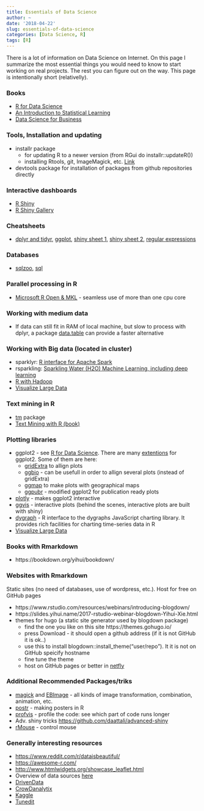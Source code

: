 ```yaml
---
title: Essentials of Data Science
author: ~
date: '2018-04-22'
slug: essentials-of-data-science
categories: [Data Science, R]
tags: [R]
---
```


There is a lot of information on Data Science on Internet. On this page I summarize the most essential things you would need to know to start working on real projects. The rest you can figure out on the way. This page is intentionally short (relativelly).

### Books

* [R for Data Science](http://r4ds.had.co.nz/)
* [An Introduction to Statistical Learning](http://www-bcf.usc.edu/~gareth/ISL/)
* [Data Science for Business](http://shop.oreilly.com/product/0636920028918.do)

### Tools, Installation and updating

* installr package 
    * for updating R to a newer version (from RGui do installr::updateR())
    * installing Rtools, git, ImageMagick, etc. [Link](https://cran.r-project.org/web/packages/installr/installr.pdf)

* devtools package for installation of packages from github repositories directly	
	
### Interactive dashboards

* [R Shiny](https://shiny.rstudio.com/)
* [R Shiny Gallery](https://shiny.rstudio.com/gallery/)

### Cheatsheets

* [dplyr and tidyr](https://www.rstudio.com/wp-content/uploads/2015/02/data-wrangling-cheatsheet.pdf), [ggplot](https://www.rstudio.com/wp-content/uploads/2015/03/ggplot2-cheatsheet.pdf), 
[shiny sheet 1](http://shiny.rstudio.com/images/shiny-cheatsheet.pdf), [shiny sheet 2](https://www.rstudio.com/wp-content/uploads/2015/02/shiny-cheatsheet.pdf),
[regular expressions](https://www.rstudio.com/wp-content/uploads/2016/09/RegExCheatsheet.pdf)

### Databases
* [sqlzoo](SQLZOO), [sql](https://db.rstudio.com/dplyr/)

### Parallel processing in R 
* [Microsoft R Open & MKL](https://mran.microsoft.com/open) - seamless use of more than one cpu core

### Working with medium data
* If data can still fit in RAM of local machine, but slow to process with dplyr, a package  [data.table](https://s3.amazonaws.com/assets.datacamp.com/img/blog/data+table+cheat+sheet.pdf) can provide a faster alternative

### Working with Big data (located in cluster)
* sparklyr: [R interface for Apache Spark](http://spark.rstudio.com/index.html) 
* rsparkling: [Sparkling Water (H2O) Machine Learning, including deep learning](http://spark.rstudio.com/h2o.html)
* [R with Hadoop](http://blog.revolutionanalytics.com/2015/06/using-hadoop-with-r-it-depends.html)
* [Visualize Large Data](http://spark.rstudio.com/taxiDemoH2O.nb.html#visualize) 

### Text mining in R

* [tm](https://cran.r-project.org/web/packages/tm/vignettes/tm.pdf) package
* [Text Mining with R (book)](https://www.tidytextmining.com/)

### Plotting libraries

* ggplot2 - see [R for Data Science](http://r4ds.had.co.nz/). 
There are many [extentions](https://www.ggplot2-exts.org/) for ggplot2. Some of them are here:
    - [gridExtra](https://cran.r-project.org/web/packages/gridExtra/vignettes/arrangeGrob.html) to allign plots
    - [ggbio](https://www.bioconductor.org/packages/release/bioc/html/ggbio.html) - can be usefull in order to allign several plots (instead of gridExtra) 
    - [ggmap](https://github.com/dkahle/ggmap) to make plots with geographical maps
    - [ggpubr](http://www.sthda.com/english/wiki/ggpubr-r-package-ggplot2-based-publication-ready-plots#at_pco=smlwn-1.0&at_si=58e452e3ade9d20c&at_ab=per-2&at_pos=0&at_tot=1) - modified ggplot2 for publication ready plots
* [plotly](https://plot.ly/ggplot2/) - makes ggplot2 interactive
* [ggvis](http://ggvis.rstudio.com/0.1/ggvis-basics.html) - interactive plots (behind the scenes, interactive plots are built with shiny)
* [dygraph](https://rstudio.github.io/dygraphs/) - R interface to the dygraphs JavaScript charting library. It provides rich facilities for charting time-series data in R
* [Visualize Large Data](http://spark.rstudio.com/taxiDemoH2O.nb.html#visualize) 

### Books with Rmarkdown

* https://bookdown.org/yihui/bookdown/

### Websites with Rmarkdown

Static sites (no need of databases, use of wordpress, etc.). Host for free on GitHub pages

* https://www.rstudio.com/resources/webinars/introducing-blogdown/
* https://slides.yihui.name/2017-rstudio-webinar-blogdown-Yihui-Xie.html
* themes for hugo (a static site generator used by blogdown package) 
    * find the one you like on this site https://themes.gohugo.io/
    * press Download - it should open a github address (if it is not GitHub it is ok..)
    * use this to install blogdown::install_theme("user/repo"). It it is not on GitHub speicify hostname
    * fine tune the theme
    * host on GitHub pages or better in [netfly](https://www.netlify.com/github-pages-vs-netlify/) 


### Additional Recommended Packages/triks

* [magick](https://cran.r-project.org/web/packages/magick/vignettes/intro.html) and [EBImage](https://www.bioconductor.org/packages/3.7/bioc/vignettes/EBImage/inst/doc/EBImage-introduction.html)  - all kinds of image transformation, combination, animation, etc.
* [postr](https://github.com/pzhaonet/postr) - making posters in R
* [profvis](https://rstudio.github.io/profvis/) - profile the code: see which part of code runs longer
* Adv. shiny tricks [https://github.com/daattali/advanced-shiny](https://github.com/daattali/advanced-shiny)
* [rMouse](https://cran.r-project.org/web/packages/rMouse/vignettes/rMouseVignette.html) - control mouse

### Generally interesting resources

* [https://www.reddit.com/r/dataisbeautiful/](https://www.reddit.com/r/dataisbeautiful/)
* [https://awesome-r.com/](https://awesome-r.com/)
* [http://www.htmlwidgets.org/showcase_leaflet.html](http://www.htmlwidgets.org/showcase_leaflet.html)
* Overview of data sources [here](https://www.kdnuggets.com/datasets/index.html)
* [DrivenData](https://www.drivendata.org/competitions/)
* [CrowDanalytix](https://www.crowdanalytix.com/community)
* [Kaggle](https://www.kaggle.com/competitions?sortBy=deadline&group=all&page=1&segment=allCategories)
* [Tunedit](http://tunedit.org/challenges)

